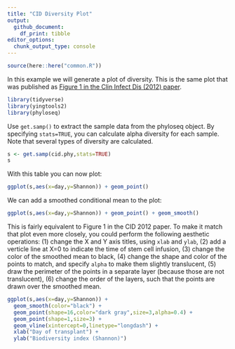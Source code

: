 ```yaml
---
title: "CID Diversity Plot"
output:
  github_document:
    df_print: tibble
editor_options: 
  chunk_output_type: console
---
```


```r
source(here::here("common.R"))
```


In this example we will generate a plot of diversity. This is the same plot that was published as [Figure 1 in the Clin Infect Dis (2012) paper](https://www.ncbi.nlm.nih.gov/pmc/articles/PMC3657523/figure/CIS580F1/).




```r
library(tidyverse)
library(yingtools2)
library(phyloseq)
```

Use `get.samp()` to extract the sample data from the phyloseq object. By specifying `stats=TRUE`, you can calculate alpha diversity for each sample. Note that several types of diversity are calculated.
```r
s <- get.samp(cid.phy,stats=TRUE)
s
```

With this table you can now plot:
```r
ggplot(s,aes(x=day,y=Shannon)) + geom_point()
```

We can add a smoothed conditional mean to the plot:
```r
ggplot(s,aes(x=day,y=Shannon)) + geom_point() + geom_smooth()
```


This is fairly equivalent to Figure 1 in the CID 2012 paper. To make it match that plot even more closely, you could perform the following aesthetic operations: (1) change the X and Y axis titles, using `xlab` and `ylab`, (2) add a verticle line at X=0 to indicate the time of stem cell infusion, (3) change the color of the smoothed mean to black, (4) change the shape and color of the points to match, and specify `alpha` to make them slightly translucent, (5) draw the perimeter of the points in a separate layer (because those are not translucent), (6) change the order of the layers, such that the points are drawn over the smoothed mean.
```r
ggplot(s,aes(x=day,y=Shannon)) + 
  geom_smooth(color="black") + 
  geom_point(shape=16,color="dark gray",size=3,alpha=0.4) +
  geom_point(shape=1,size=3) + 
  geom_vline(xintercept=0,linetype="longdash") +
  xlab("Day of transplant") +
  ylab("Biodiversity index (Shannon)")
  
```
